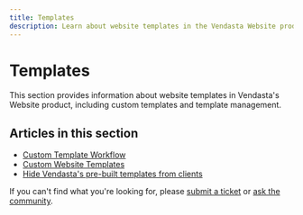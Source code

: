 ```yaml
---
title: Templates
description: Learn about website templates in the Vendasta Website product
---
```


# Templates

This section provides information about website templates in Vendasta's Website product, including custom templates and template management.

## Articles in this section

- [Custom Template Workflow](/vendasta-products/website/templates/custom-template-workflow)
- [Custom Website Templates](/vendasta-products/website/templates/custom-website-templates)
- [Hide Vendasta's pre-built templates from clients](/vendasta-products/website/templates/hide-templates)

If you can't find what you're looking for, please [submit a ticket](https://support.vendasta.com/hc/en-us/requests/new) or [ask the community](https://www.facebook.com/groups/vendasta).